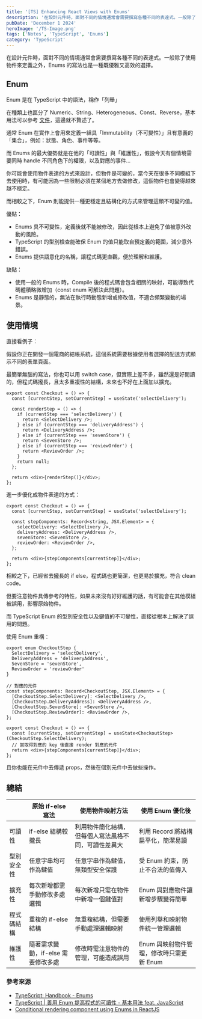 ```yaml
---
title: '[TS] Enhancing React Views with Enums'
description: '在設計元件時，面對不同的情境通常會需要撰寫各種不同的表達式。一般除了使用物件來定義之外，Enums 的寫法也是一種既優雅又高效的選擇。'
pubDate: 'December 1 2024'
heroImage: '/TS-Image.png'
tags: ['Notes', 'TypeScript', 'Enums']
category: 'TypeScript'
---
```


在設計元件時，面對不同的情境通常會需要撰寫各種不同的表達式。一般除了使用物件來定義之外，Enums 的寫法也是一種既優雅又高效的選擇。

## Enum

Enum 是在 TypeScript 中的語法，稱作「列舉」

在種類上也區分了 Numeric、String、Heterogeneous、Const、Reverse，基本用法可以參考 [文件](https://www.typescriptlang.org/docs/handbook/enums.html)，這邊就不贅述了。 

通常 Enum 在實作上會用來定義一組具「Immutability（不可變性）」且有意義的「集合」，例如：狀態、角色、事件等等。

而 Enums 的最大優勢就是在他的「可讀性」與「維護性」，假設今天有個情境需要同時 handle 不同角色下的權限，以及對應的事件...

你可能會使用物件表達的方式來設計，但物件是可變的，當今天在很多不同模組下去使用時，有可能因為一些限制必須在某個地方去做修改，這個物件也會變得越來越不穩定。

而相較之下，Enum 則能提供一種更穩定且結構化的方式來管理這類不可變的值。

優點：
* Enums 具不可變性，定義後就不能被修改，因此從根本上避免了值被意外改動的風險。
* TypeScript 的型別檢查能確保 Enum 的值只能取自預定義的範圍，減少意外錯誤。
* Enums 提供語意化的名稱，讓程式碼更直觀，便於理解和維護。

缺點：
* 使用一般的 Enums 時，Compile 後的程式碼會包含相關的映射，可能導致代碼體積略微增加（const enum 可解決此問題）。
* Enums 是靜態的，無法在執行時動態新增或修改值，不適合頻繁變動的場景。

## 使用情境

直接看例子：

假設你正在開發一個電商的結帳系統，這個系統需要根據使用者選擇的配送方式顯示不同的表單頁面。

最簡單無腦的寫法，你也可以用 switch case，但實際上差不多，雖然還是好閱讀的，但程式碼攏長，且太多重複性的結構，未來也不好在上面加以擴充。

```ts=
export const Checkout = () => {
  const [currentStep, setCurrentStep] = useState('selectDelivery');

  const renderStep = () => {
    if (currentStep === 'selectDelivery') {
      return <SelectDelivery />;
    } else if (currentStep === 'deliveryAddress') {
      return <DeliveryAddress />;
    } else if (currentStep === 'sevenStore') {
      return <SevenStore />;
    } else if (currentStep === 'reviewOrder') {
      return <ReviewOrder />;
    }
    return null;
  };

  return <div>{renderStep()}</div>;
};
```

進一步優化成物件表達的方式：

```ts=
export const Checkout = () => {
  const [currentStep, setCurrentStep] = useState('selectDelivery');

  const stepComponents: Record<string, JSX.Element> = {
    selectDelivery: <SelectDelivery />,
    deliveryAddress: <DeliveryAddress />,
    sevenStore: <SevenStore />,
    reviewOrder: <ReviewOrder />,
  };

  return <div>{stepComponents[currentStep]}</div>;
};
```

相較之下，已經省去攏長的 if else，程式碼也更簡潔，也更易於擴充，符合 clean code。

但要注意物件具傳參考的特性，如果未來沒有好好維護的話，有可能會在其他模組被誤用，影響原始物件。

而 TypeScript Enum 的型別安全性以及鍵值的不可變性，直接從根本上解決了誤用的問題。

使用 Enum 重構：

```ts=
export enum CheckoutStep {
  SelectDelivery = 'selectDelivery',
  DeliveryAddress = 'deliveryAddress',
  SevenStore = 'sevenStore',
  ReviewOrder = 'reviewOrder'
}

// 對應的元件
const stepComponents: Record<CheckoutStep, JSX.Element> = {
  [CheckoutStep.SelectDelivery]: <SelectDelivery />,
  [CheckoutStep.DeliveryAddress]: <DeliveryAddress />,
  [CheckoutStep.SevenStore]: <SevenStore />,
  [CheckoutStep.ReviewOrder]: <ReviewOrder />,
};

export const Checkout = () => {
  const [currentStep, setCurrentStep] = useState<CheckoutStep>(CheckoutStep.SelectDelivery);
  // 當取得對應的 key 後直接 render 對應的元件
  return <div>{stepComponents[currentStep]}</div>;
};
```

且你也能在元件中去傳遞 props，然後在個別元件中去做些操作。

## 總結

|   | 原始 if-else 寫法                      | 使用物件映射方法                                | 使用 Enum 優化後                  |
|----------|--------------------------------------|--------------------------------------------|-------------------------------------------|
| 可讀性   | if-else 結構較攏長                    | 利用物件簡化結構，但每個人寫法風格不同，可讀性差異大      | 利用 Record 將結構扁平化，簡潔易讀        |
| 型別安全性 | 任意字串均可作為鍵值                  | 任意字串作為鍵值，無類型安全保護            | 受 Enum 約束，防止不合法的值傳入            |
| 擴充性 | 每次新增都需手動修改多處邏輯          | 每次新增只需在物件中新增一個鍵值對          | Enum 與對應物件讓新增步驟變得簡單           |
| 程式碼結構 | 重複的 if-else 結構                  | 無重複結構，但需要手動處理邏輯映射           | 使用列舉和映射物件統一管理邏輯              |
| 維護性   | 隨著需求變動，if-else 需要修改多處     | 修改時需注意物件的管理，可能造成誤用         | Enum 與映射物件管理，修改時只需更新 Enum   |

### 參考來源

* [TypeScript: Handbook - Enums](https://www.typescriptlang.org/docs/handbook/enums.html)
* [TypeScript | 善用 Enum 提高程式的可讀性 - 基本用法 feat. JavaScript](https://medium.com/enjoy-life-enjoy-coding/typescript-%E5%96%84%E7%94%A8-enum-%E6%8F%90%E9%AB%98%E7%A8%8B%E5%BC%8F%E7%9A%84%E5%8F%AF%E8%AE%80%E6%80%A7-%E5%9F%BA%E6%9C%AC%E7%94%A8%E6%B3%95-feat-javascript-b20d6bbbfe00)
* [Conditional rendering component using Enums in ReactJS](https://www.geeksforgeeks.org/conditional-rendering-component-using-enums-in-reactjs/)